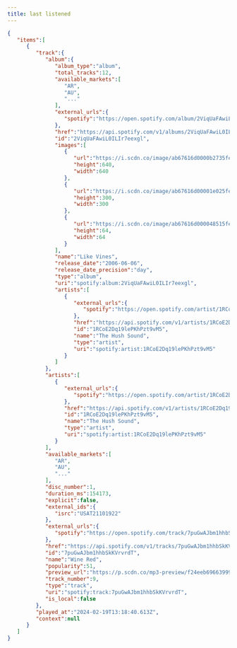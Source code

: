 ```yaml
---
title: last listened
---
```


```json
{
   "items":[
      {
         "track":{
            "album":{
               "album_type":"album",
               "total_tracks":12,
               "available_markets":[
                  "AR",
                  "AU",
                  "..."
               ],
               "external_urls":{
                  "spotify":"https://open.spotify.com/album/2ViqUaFAwiL0ILIr7eexgl"
               },
               "href":"https://api.spotify.com/v1/albums/2ViqUaFAwiL0ILIr7eexgl",
               "id":"2ViqUaFAwiL0ILIr7eexgl",
               "images":[
                  {
                     "url":"https://i.scdn.co/image/ab67616d0000b2735fe4aed1ea5a0bf343cf7283",
                     "height":640,
                     "width":640
                  },
                  {
                     "url":"https://i.scdn.co/image/ab67616d00001e025fe4aed1ea5a0bf343cf7283",
                     "height":300,
                     "width":300
                  },
                  {
                     "url":"https://i.scdn.co/image/ab67616d000048515fe4aed1ea5a0bf343cf7283",
                     "height":64,
                     "width":64
                  }
               ],
               "name":"Like Vines",
               "release_date":"2006-06-06",
               "release_date_precision":"day",
               "type":"album",
               "uri":"spotify:album:2ViqUaFAwiL0ILIr7eexgl",
               "artists":[
                  {
                     "external_urls":{
                        "spotify":"https://open.spotify.com/artist/1RCoE2Dq19lePKhPzt9vM5"
                     },
                     "href":"https://api.spotify.com/v1/artists/1RCoE2Dq19lePKhPzt9vM5",
                     "id":"1RCoE2Dq19lePKhPzt9vM5",
                     "name":"The Hush Sound",
                     "type":"artist",
                     "uri":"spotify:artist:1RCoE2Dq19lePKhPzt9vM5"
                  }
               ]
            },
            "artists":[
               {
                  "external_urls":{
                     "spotify":"https://open.spotify.com/artist/1RCoE2Dq19lePKhPzt9vM5"
                  },
                  "href":"https://api.spotify.com/v1/artists/1RCoE2Dq19lePKhPzt9vM5",
                  "id":"1RCoE2Dq19lePKhPzt9vM5",
                  "name":"The Hush Sound",
                  "type":"artist",
                  "uri":"spotify:artist:1RCoE2Dq19lePKhPzt9vM5"
               }
            ],
            "available_markets":[
               "AR",
               "AU",
               "..."
            ],
            "disc_number":1,
            "duration_ms":154173,
            "explicit":false,
            "external_ids":{
               "isrc":"USAT21101922"
            },
            "external_urls":{
               "spotify":"https://open.spotify.com/track/7puGwAJbm1hhbSkKVrvrdT"
            },
            "href":"https://api.spotify.com/v1/tracks/7puGwAJbm1hhbSkKVrvrdT",
            "id":"7puGwAJbm1hhbSkKVrvrdT",
            "name":"Wine Red",
            "popularity":51,
            "preview_url":"https://p.scdn.co/mp3-preview/f24eeb69663999e98993362e161d8e3f19a00e8b?cid=bd747a3119c04456abd0edfac3d9d42c",
            "track_number":9,
            "type":"track",
            "uri":"spotify:track:7puGwAJbm1hhbSkKVrvrdT",
            "is_local":false
         },
         "played_at":"2024-02-19T13:18:40.613Z",
         "context":null
      }
   ]
}
```